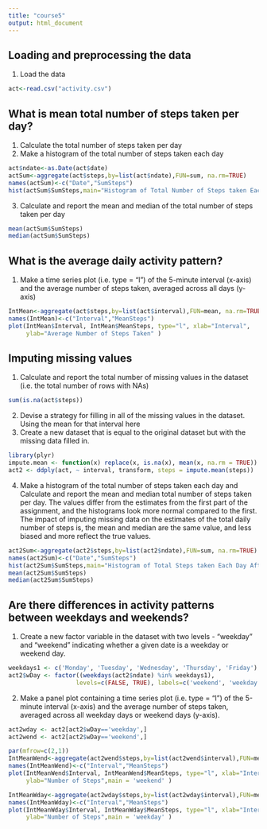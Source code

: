 ---
title: "course5"
output: html_document
---

## Loading and preprocessing the data
1. Load the data
```{r}
act<-read.csv("activity.csv")
```

## What is mean total number of steps taken per day?
1. Calculate the total number of steps taken per day
2. Make a histogram of the total number of steps taken each day
```{r, echo=TRUE}
act$ndate<-as.Date(act$date)
actSum<-aggregate(act$steps,by=list(act$ndate),FUN=sum, na.rm=TRUE)
names(actSum)<-c("Date","SumSteps")
hist(actSum$SumSteps,main="Histogram of Total Number of Steps taken Each Day",xlab='Total Number of Steps taken Each Day')
```

3. Calculate and report the mean and median of the total number of steps taken per day

```{r, echo=TRUE}
mean(actSum$SumSteps)
median(actSum$SumSteps)
```

## What is the average daily activity pattern?
1. Make a time series plot (i.e. type = "l") of the 5-minute interval (x-axis) and the average number of steps taken, averaged across all days (y-axis)
```{r, echo=TRUE}
IntMean<-aggregate(act$steps,by=list(act$interval),FUN=mean, na.rm=TRUE)
names(IntMean)<-c("Interval","MeanSteps")
plot(IntMean$Interval, IntMean$MeanSteps, type="l", xlab="Interval",
     ylab="Average Number of Steps Taken" )
```

## Imputing missing values
1. Calculate and report the total number of missing values in the dataset (i.e. the total number of rows with NAs)
```{r, echo=TRUE}
sum(is.na(act$steps))
```

2. Devise a strategy for filling in all of the missing values in the dataset. Using the mean for that interval here
3. Create a new dataset that is equal to the original dataset but with the missing data filled in.
```{r, echo=TRUE}
library(plyr)
impute.mean <- function(x) replace(x, is.na(x), mean(x, na.rm = TRUE))
act2 <- ddply(act, ~ interval, transform, steps = impute.mean(steps))
```

4. Make a histogram of the total number of steps taken each day and Calculate and report the mean and median total number of steps taken per day. The values differ from the estimates from the first part of the assignment, and the histograms look more normal compared to the first. The impact of imputing missing data on the estimates of the total daily number of steps is, the mean and median are the same value, and less biased and more reflect the true values.
```{r, echo=TRUE}
act2Sum<-aggregate(act2$steps,by=list(act2$ndate),FUN=sum, na.rm=TRUE)
names(act2Sum)<-c("Date","SumSteps")
hist(act2Sum$SumSteps,main="Histogram of Total Steps taken Each Day After Computing Missing Values",xlab='Total Number of Steps taken Each Day')
mean(act2Sum$SumSteps)
median(act2Sum$SumSteps)
```

## Are there differences in activity patterns between weekdays and weekends?
1. Create a new factor variable in the dataset with two levels - "weekday" and "weekend" indicating whether a given date is a weekday or weekend day.
```{r, echo=TRUE}
weekdays1 <- c('Monday', 'Tuesday', 'Wednesday', 'Thursday', 'Friday')
act2$wDay <- factor((weekdays(act2$ndate) %in% weekdays1), 
                   levels=c(FALSE, TRUE), labels=c('weekend', 'weekday'))

```

2. Make a panel plot containing a time series plot (i.e. type = "l") of the 5-minute interval (x-axis) and the average number of steps taken, averaged across all weekday days or weekend days (y-axis). 
```{r, echo=TRUE}
act2wday <- act2[act2$wDay=='weekday',]
act2wend <- act2[act2$wDay=='weekend',]

par(mfrow=c(2,1))
IntMeanWend<-aggregate(act2wend$steps,by=list(act2wend$interval),FUN=mean, na.rm=TRUE)
names(IntMeanWend)<-c("Interval","MeanSteps")
plot(IntMeanWend$Interval, IntMeanWend$MeanSteps, type="l", xlab="Interval",
     ylab="Number of Steps",main = 'weekend' )

IntMeanWday<-aggregate(act2wday$steps,by=list(act2wday$interval),FUN=mean, na.rm=TRUE)
names(IntMeanWday)<-c("Interval","MeanSteps")
plot(IntMeanWday$Interval, IntMeanWday$MeanSteps, type="l", xlab="Interval",
     ylab="Number of Steps",main = 'weekday' )

```

